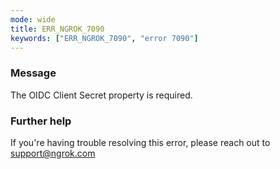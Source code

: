 ```yaml
---
mode: wide
title: ERR_NGROK_7090
keywords: ["ERR_NGROK_7090", "error 7090"]
---
```


### Message

The OIDC Client Secret property is required.

### Further help

If you're having trouble resolving this error, please reach out to [support@ngrok.com](mailto:support@ngrok.com?subject=Help%20with%20ERR_NGROK_7090)
